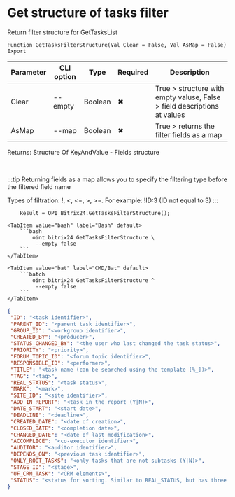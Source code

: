 ﻿---
sidebar_position: 27
description: Get structure of tasks filter and other functions to work with Bitrix24 in the Open Integration Package, a free open-source integration library for 1C:Enterprise 8, OneScript and CLI
keywords: [1C, 1С, 1С:Enterprise, 1С:Enterprise 8.3, API, Integration, Services, Exchange, OneScript, CLI, Bitrix24]
---


# Get structure of tasks filter
 Return filter structure for GetTasksList



`Function GetTasksFilterStructure(Val Clear = False, Val AsMap = False) Export`

  | Parameter | CLI option | Type | Required | Description |
  |-|-|-|-|-|
  | Clear | --empty | Boolean | &#x2716; | True > structure with empty valuse, False > field descriptions at values |
  | AsMap | --map | Boolean | &#x2716; | True > returns the filter fields as a map |

  
  Returns:  Structure Of KeyAndValue - Fields structure

<br/>

:::tip
Returning fields as a map allows you to specify the filtering type before the filtered field name

Types of filtration: !, &lt;, &lt;=, &gt;, &gt;=. For example: !ID:3 (ID not equal to 3)
:::
<br/>



```bsl title="1C:Enterprise/OneScript code example"
    Result = OPI_Bitrix24.GetTasksFilterStructure();
```
 

 <Tabs>
  
    <TabItem value="bash" label="Bash" default>
        ```bash
            oint bitrix24 GetTasksFilterStructure \
             --empty false
        ```
    </TabItem>
  
    <TabItem value="bat" label="CMD/Bat" default>
        ```batch
            oint bitrix24 GetTasksFilterStructure ^
             --empty false
        ```
    </TabItem>
</Tabs>


```json title="Result"
{
 "ID": "<task identifier>",
 "PARENT_ID": "<parent task identifier>",
 "GROUP_ID": "<workgroup identifier>",
 "CREATED_BY": "<producer>",
 "STATUS_CHANGED_BY": "<the user who last changed the task status>",
 "PRIORITY": "<priority>",
 "FORUM_TOPIC_ID": "<forum topic identifier>",
 "RESPONSIBLE_ID": "<performer>",
 "TITLE": "<task name (can be searched using the template [%_])>",
 "TAG": "<tag>",
 "REAL_STATUS": "<task status>",
 "MARK": "<mark>",
 "SITE_ID": "<site identifier>",
 "ADD_IN_REPORT": "<task in the report (Y|N)>",
 "DATE_START": "<start date>",
 "DEADLINE": "<deadline>",
 "CREATED_DATE": "<date of creation>",
 "CLOSED_DATE": "<completion date>",
 "CHANGED_DATE": "<date of last modification>",
 "ACCOMPLICE": "<co-executor identifier>",
 "AUDITOR": "<auditor identifier>",
 "DEPENDS_ON": "<previous task identifier>",
 "ONLY_ROOT_TASKS": "<only tasks that are not subtasks (Y|N)>",
 "STAGE_ID": "<stage>",
 "UF_CRM_TASK": "<CRM elements>",
 "STATUS": "<status for sorting. Similar to REAL_STATUS, but has three additional meta-statuses>"
}
```
